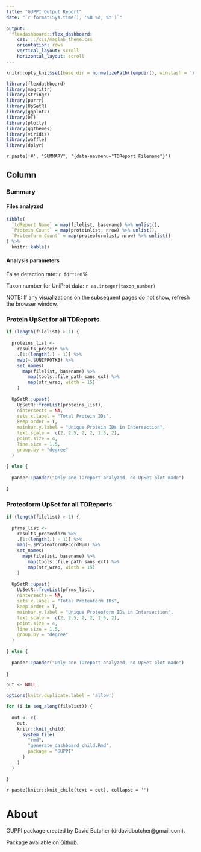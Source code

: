 ```yaml
---
title: "GUPPI Output Report"
date: "`r format(Sys.time(), '%B %d, %Y')`"

output: 
  flexdashboard::flex_dashboard:
    css: ../css/maglab_theme.css
    orientation: rows
    vertical_layout: scroll
    horizontal_layout: scroll
---
```


```r

knitr::opts_knit$set(base.dir = normalizePath(tempdir(), winslash = '/'))

library(flexdashboard)
library(magrittr)
library(stringr)
library(purrr)
library(UpSetR)
library(ggplot2)
library(DT)
library(plotly)
library(ggthemes)
library(viridis)
library(waffle)
library(dplyr)

```

`r paste('#', "SUMMARY", '{data-navmenu="TDReport Filename"}')`

Column {.tabset .tabset-fade}
-----------------------------------------------------------------------

### Summary

#### Files analyzed

```r

tibble(
  `tdReport Name` = map(filelist, basename) %>% unlist(),
  `Protein Count` = map(proteinlist, nrow) %>% unlist(),
  `Proteoform Count` = map(proteoformlist, nrow) %>% unlist()
) %>% 
  knitr::kable() 

```

#### Analysis parameters

False detection rate: `r fdr*100`%

Taxon number for UniProt data: `r as.integer(taxon_number)`


NOTE: If any visualizations on the subsequent pages do not show, refresh the browser window.

### Protein UpSet for all TDReports

```r

if (length(filelist) > 1) {
  
  proteins_list <- 
    results_protein %>%
    .[1:(length(.) - 1)] %>% 
    map(~.$UNIPROTKB) %>% 
    set_names(
      map(filelist, basename) %>% 
        map(tools::file_path_sans_ext) %>% 
        map(str_wrap, width = 15)
    )
  
  UpSetR::upset(
    UpSetR::fromList(proteins_list),
    nintersects = NA,
    sets.x.label = "Total Protein IDs",
    keep.order = T,
    mainbar.y.label = "Unique Protein IDs in Intersection",
    text.scale =  c(2, 2.5, 2, 2, 1.5, 2),
    point.size = 4,
    line.size = 1.5,
    group.by = "degree"
  )
  
} else {
  
  pander::pander("Only one TDreport analyzed, no UpSet plot made") 
  
}

```

### Proteoform UpSet for all TDReports

```r

if (length(filelist) > 1) {
  
  pfrms_list <- 
    results_proteoform %>%
    .[1:(length(.) - 1)] %>% 
    map(~.$ProteoformRecordNum) %>% 
    set_names(
      map(filelist, basename) %>% 
        map(tools::file_path_sans_ext) %>% 
        map(str_wrap, width = 15)
    )
  
  UpSetR::upset(
    UpSetR::fromList(pfrms_list),
    nintersects = NA,
    sets.x.label = "Total Proteoform IDs",
    keep.order = T,
    mainbar.y.label = "Unique Proteoform IDs in Intersection",
    text.scale =  c(2, 2.5, 2, 2, 1.5, 2),
    point.size = 4,
    line.size = 1.5,
    group.by = "degree"
  )
  
} else {
  
  pander::pander("Only one TDreport analyzed, no UpSet plot made") 
  
}


```


```r

out <- NULL

options(knitr.duplicate.label = 'allow')

for (i in seq_along(filelist)) {
  
  out <- c(
    out, 
    knitr::knit_child(
      system.file(
        "rmd",
        "generate_dashboard_child.Rmd",
        package = "GUPPI"
      )    
    )
  )
  
}

```

`r paste(knitr::knit_child(text = out), collapse = '')`

# About {data-navmenu="Help"}

GUPPI package created by David Butcher (drdavidbutcher@gmail.com).

Package available on [Github](https://github.com/davidsbutcher/GUPPI).
